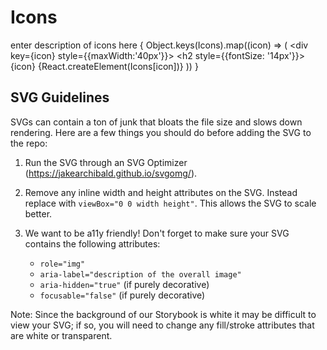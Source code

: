 
<Meta title="Design Tokens|Icons" component={Icons}/>

# Icons
enter description of icons here
<Preview>
  {
      Object.keys(Icons).map((icon) => (
        <div key={icon} style={{maxWidth:'40px'}}>
          <h2 style={{fontSize: '14px'}}>{icon}</h2>
          <style>{`
            svg {
              max-height:35px;
              max-width:35px;
            }
          `}
          </style>
          {React.createElement(Icons[icon])}
        </div>
      ))
    }
</Preview>

## SVG Guidelines
SVGs can contain a ton of junk that bloats the file size and slows down rendering. Here are a few things you should do before adding the SVG to the repo: 

1. Run the SVG through an SVG Optimizer (https://jakearchibald.github.io/svgomg/).

2. Remove any inline width and height attributes on the SVG. Instead replace with `viewBox="0 0 width height"`. This allows the SVG to scale better. 

3. We want to be a11y friendly! Don't forget to make sure your SVG contains the following attributes:
    - `role="img"`
    - `aria-label="description of the overall image"`
    - `aria-hidden="true"` (if purely decorative)
    - `focusable="false"` (if purely decorative)

Note: Since the background of our Storybook is white it may be difficult to view your SVG; if so, you will need to change any fill/stroke attributes that are white or transparent.